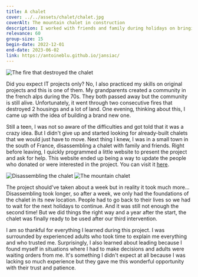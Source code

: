 ```yaml
---
title: A chalet
cover: ../../assets/chalet/chalet.jpg
coverAlt: The mountain chalet in construction
description: I worked with friends and family during holidays on bringing a chalet to a community in the french alps.
relevance: 60
group-size: 15
begin-date: 2022-12-01
end-date: 2023-06-02
link: https://antoineblu.github.io/jansiac/
---
```




<Image src={fire} alt="The fire that destroyed the chalet" />

Did you expect IT projects only? No, I also practiced my skills on original projects and this is one of them. My grandparents created a community in the french alps during the 70s. They both passed away but the community is still alive. Unfortunately, it went through two consecutive fires that destroyed 2 housings and a lot of land. One evening, thinking about this, I came up with the idea of building a brand new one.

Still a teen, I was not so aware of the difficulties and got told that it was a crazy idea. But I didn't give up and started looking for already-built chalets that we would just have to move. Next thing I knew, I was in a small town in the south of France, disassembling a chalet with family and friends. Right before leaving, I quickly programmed a little website to present the project and ask for help. This website ended up being a way to update the people who donated or were interested in the project. You can visit it [here](https://antoineblu.github.io/jansiac/).


<Image src={disassemble} alt="Disassembling the chalet" />
<Image src={chalet} alt="The mountain chalet" />

The project should've taken about a week but in reality it took much more... Disassembling took longer, so after a week, we only had the foundations of the chalet in its new location. People had to go back to their lives so we had to wait for the next holidays to continue. And it was still not enough the second time! But we did things the right way and a year after the start, the chalet was finally ready to be used after our third intervention.

I am so thankful for everything I learned during this project. I was surrounded by experienced adults who took time to explain me everything and who trusted me. Surprisingly, I also learned about leading because I found myself in situations where I had to make decisions and adults were waiting orders from me. It's something I didn't expect at all because I was lacking so much experience but they gave me this wonderful opportunity with their trust and patience.
